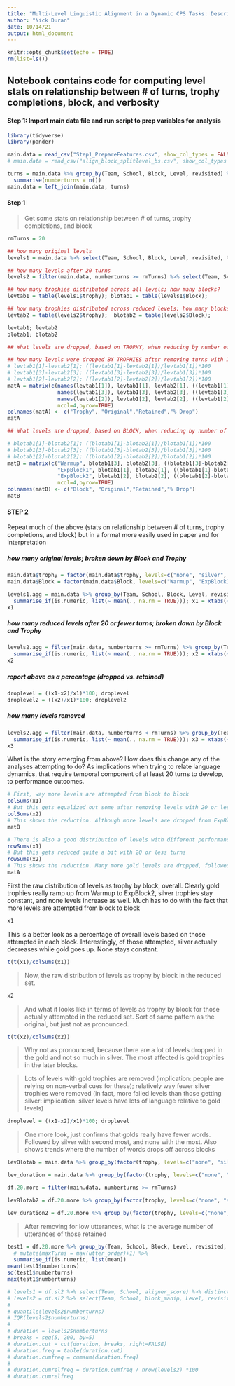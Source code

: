 ```yaml
---
title: "Multi-Level Linguistic Alignment in a Dynamic CPS Tasks: Descriptives"
author: "Nick Duran"
date: 10/14/21
output: html_document
---
```


```r
knitr::opts_chunk$set(echo = TRUE)
rm(list=ls())
```

## Notebook contains code for computing level stats on relationship between # of turns, trophy completions, block, and verbosity

#### Step 1: Import main data file and run script to prep variables for analysis

```r
library(tidyverse)
library(pander)
```

```r
main.data = read_csv("Step1_PrepareFeatures.csv", show_col_types = FALSE)
# main.data = read_csv("align_block_splitlevel_bs.csv", show_col_types = FALSE)
```

```r
turns = main.data %>% group_by(Team, School, Block, Level, revisited) %>%
  summarise(numberturns = n())
main.data = left_join(main.data, turns)
```

#### Step 1

> Get some stats on relationship between # of turns, trophy completions, and block

```r
rmTurns = 20

## how many original levels
levels1 = main.data %>% select(Team, School, Block, Level, revisited, trophy) %>% distinct(); nrow(levels1)

## how many levels after 20 turns
levels2 = filter(main.data, numberturns >= rmTurns) %>% select(Team, School, Block, Level, revisited, trophy) %>% distinct(); nrow(levels2)
```

```r
## how many trophies distributed across all levels; how many blocks?
levtab1 = table(levels1$trophy); blotab1 = table(levels1$Block);

## how many trophies distributed across reduced levels; how many blocks?
levtab2 = table(levels2$trophy);  blotab2 = table(levels2$Block); 

levtab1; levtab2
blotab1; blotab2
```

```r
## What levels are dropped, based on TROPHY, when reducing by number of turns?

## how many levels were dropped BY TROPHIES after removing turns with 20 or fewer turns
# levtab1[1]-levtab2[1]; ((levtab1[1]-levtab2[1])/levtab1[1])*100
# levtab1[3]-levtab2[3]; ((levtab1[3]-levtab2[3])/levtab1[3])*100
# levtab1[2]-levtab2[2]; ((levtab1[2]-levtab2[2])/levtab1[2])*100
matA = matrix(c(names(levtab1[1]), levtab1[1], levtab2[1], ((levtab1[1]-levtab2[1])/levtab1[1])*100,
                names(levtab1[3]), levtab1[3], levtab2[3], ((levtab1[3]-levtab2[3])/levtab1[3])*100,
                names(levtab1[2]), levtab1[2], levtab2[2], ((levtab1[2]-levtab2[2])/levtab1[2])*100),
                ncol=4,byrow=TRUE)
colnames(matA) <- c("Trophy", "Original","Retained","% Drop")
matA
```


```r
## What levels are dropped, based on BLOCK, when reducing by number of turns?

# blotab1[1]-blotab2[1]; ((blotab1[1]-blotab2[1])/blotab1[1])*100
# blotab1[3]-blotab2[3]; ((blotab1[3]-blotab2[3])/blotab1[3])*100
# blotab1[2]-blotab2[2]; ((blotab1[2]-blotab2[2])/blotab1[2])*100
matB = matrix(c("Warmup", blotab1[3], blotab2[3], ((blotab1[3]-blotab2[3])/blotab1[3])*100,
                "ExpBlock1", blotab1[1], blotab2[1], ((blotab1[1]-blotab2[1])/blotab1[1])*100,
                "ExpBlock2", blotab1[2], blotab2[2], ((blotab1[2]-blotab2[2])/blotab1[2])*100),
                ncol=4,byrow=TRUE)
colnames(matB) <- c("Block", "Original","Retained","% Drop")
matB
```

#### STEP 2

Repeat much of the above (stats on relationship between # of turns, trophy completions, and block) but in a format more easily used in paper and for interpretation

##### how many original levels; broken down by Block and Trophy

```r
main.data$trophy = factor(main.data$trophy, levels=c("none", "silver", "gold"))
main.data$Block = factor(main.data$Block, levels=c("Warmup", "ExpBlock1", "ExpBlock2"))

levels1.agg = main.data %>% group_by(Team, School, Block, Level, revisited, trophy) %>%
  summarise_if(is.numeric, list(~ mean(., na.rm = TRUE))); x1 = xtabs(~trophy + Block, levels1.agg)
x1
```

##### how many reduced levels after 20 or fewer turns; broken down by Block and Trophy

```r
levels2.agg = filter(main.data, numberturns >= rmTurns) %>% group_by(Team, School, Block, Level, revisited, trophy) %>%
  summarise_if(is.numeric, list(~ mean(., na.rm = TRUE))); x2 = xtabs(~trophy + Block, levels2.agg)
x2
```

##### report above as a percentage (dropped vs. retained)

```r
droplevel = ((x1-x2)/x1)*100; droplevel
droplevel2 = ((x2)/x1)*100; droplevel2
```

##### how many levels removed

```r
levels2.agg = filter(main.data, numberturns < rmTurns) %>% group_by(Team, School, Block, Level, revisited, trophy) %>%
  summarise_if(is.numeric, list(~ mean(., na.rm = TRUE))); x3 = xtabs(~trophy + Block, levels2.agg)
x3
```

What is the story emerging from above? How does this change any of the analyses attempting to do? As implications when trying to relate language dynamics, that require temporal component of at least 20 turns to develop, to performance outcomes.

```r
# First, way more levels are attempted from block to block
colSums(x1)
# But this gets equalized out some after removing levels with 20 or less turns
colSums(x2)
# This shows the reduction. Although more levels are dropped from ExpBlock2, not that dramatic
matB
```

```r
# There is also a good distribution of levels with different performance outcomes
rowSums(x1)
# But this gets reduced quite a bit with 20 or less turns
rowSums(x2)
# This shows the reduction. Many more gold levels are dropped, followed by none levels
matA
```

First the raw distribution of levels as trophy by block, overall. Clearly gold trophies really ramp up from Warmup to ExpBlock2, silver trophies stay constant, and none levels increase as well. Much has to do with the fact that more levels are attempted from block to block

```r
x1
```

This is a better look as a percentage of overall levels based on those attempted in each block. Interestingly, of those attempted, silver actually decreases while gold goes up. None stays constant.

```r
t(t(x1)/colSums(x1))
```

> Now, the raw distribution of levels as trophy by block in the reduced set.

```r
x2
```

> And what it looks like in terms of levels as trophy by block for those actually attempted in the reduced set. Sort of same pattern as the original, but just not as pronounced.

```r
t(t(x2)/colSums(x2))
```

> Why not as pronounced, because there are a lot of levels dropped in the gold and not so much in silver. The most affected is gold trophies in the later blocks.

> Lots of levels with gold trophies are removed (implication: people are relying on non-verbal cues for these); relatively way fewer silver trophies were removed (in fact, more failed levels than those getting silver: implication: silver levels have lots of language relative to gold levels)

```r
droplevel = ((x1-x2)/x1)*100; droplevel
```

<!-- thinking it is not wise to combine gold and silver in terms of relating language to performance, they have their own unique language properties. Clearly, penalizing most the levels where gold trophies were achieved as they had the fewest conversational turns. Very little impact on levels where silver trophies were awarded. -->

> One more look, just confirms that golds really have fewer words. Followed by silver with second most, and none with the most. Also shows trends where the number of words drops off across blocks

```r
levBlotab = main.data %>% group_by(factor(trophy, levels=c("none", "silver", "gold")), factor(Block, levels=c("Warmup", "ExpBlock1", "ExpBlock2"))) %>% summarise(mean(numberturns)); colnames(levBlotab) <- c("Trophy", "Block", "AvgUtterace"); levBlotab

lev_duration = main.data %>% group_by(factor(trophy, levels=c("none", "silver", "gold")), factor(Block, levels=c("Warmup", "ExpBlock1", "ExpBlock2"))) %>% summarise(mean(level_duration)); colnames(lev_duration) <- c("Trophy", "Block", "AvgUtterace"); lev_duration
```

```r
df.20.more = filter(main.data, numberturns >= rmTurns)

levBlotab2 = df.20.more %>% group_by(factor(trophy, levels=c("none", "silver", "gold")), factor(Block, levels=c("Warmup", "ExpBlock1", "ExpBlock2"))) %>% summarise(mean(numberturns)); colnames(levBlotab2) <- c("Trophy", "Block", "AvgUtterace"); levBlotab2

lev_duration2 = df.20.more %>% group_by(factor(trophy, levels=c("none", "silver", "gold")), factor(Block, levels=c("Warmup", "ExpBlock1", "ExpBlock2"))) %>% summarise(mean(level_duration)); colnames(lev_duration2) <- c("Trophy", "Block", "AvgUtterace"); lev_duration2
```

> After removing for low utterances, what is the average number of utterances of those retained

```r
test1 = df.20.more %>% group_by(Team, School, Block, Level, revisited, trophy) %>%
  # mutate(maxTurns = max(utter_order)+1) %>%
  summarise_if(is.numeric, list(mean))
mean(test1$numberturns)
sd(test1$numberturns)
max(test1$numberturns)
```

<!-- > problem with anything involving trophies is that these are the more difficult levels merely because it took more turns to get to a solution -->

<!-- > with levels under 20 turns, much greater likelihood to get a gold 48.68% vs. 18.19% and less likely to go unsolved (32.55% vs. 46.52%) -->



```r
# levels1 = df.sl2 %>% select(Team, School, aligner_score) %>% distinct()
# levels2 = df.sl2 %>% select(Team, School, block_manip, Level, revisited, numberturns) %>% distinct()
# 
# quantile(levels2$numberturns)
# IQR(levels2$numberturns)
# 
# duration = levels2$numberturns
# breaks = seq(5, 200, by=5)
# duration.cut = cut(duration, breaks, right=FALSE)
# duration.freq = table(duration.cut)
# duration.cumfreq = cumsum(duration.freq)
# 
# duration.cumrelfreq = duration.cumfreq / nrow(levels2) *100
# duration.cumrelfreq

```

